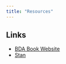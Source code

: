 ```yaml
---
title: "Resources"
---
```


## Links
- [BDA Book Website](http://www.stat.columbia.edu/~gelman/book/)
- [Stan](https://mc-stan.org/)